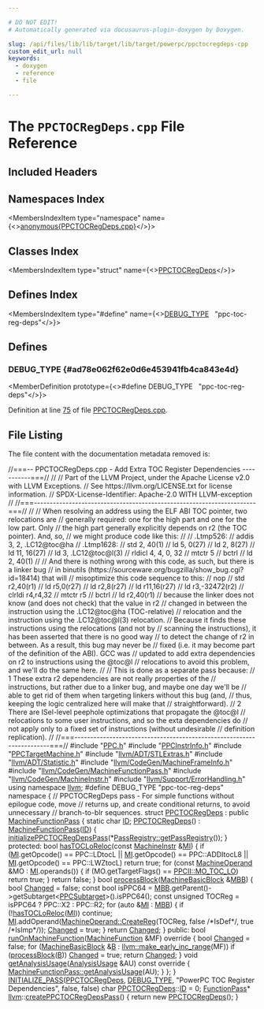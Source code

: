 ```yaml
---

# DO NOT EDIT!
# Automatically generated via docusaurus-plugin-doxygen by Doxygen.

slug: /api/files/lib/lib/target/lib/target/powerpc/ppctocregdeps-cpp
custom_edit_url: null
keywords:
  - doxygen
  - reference
  - file

---
```





# The `PPCTOCRegDeps.cpp` File Reference

<DoxygenPage pluginConfig={pluginConfig}>



## Included Headers

<IncludesList>
<IncludesListItem
  filePath="PPC.h"
  permalink="/docs/api/files/lib/lib/target/lib/target/powerpc/ppc-h"
  isLocal="true" />
<IncludesListItem
  filePath="PPCInstrInfo.h"
  permalink="/docs/api/files/lib/lib/target/lib/target/powerpc/ppcinstrinfo-h"
  isLocal="true" />
<IncludesListItem
  filePath="PPCTargetMachine.h"
  permalink="/docs/api/files/lib/lib/target/lib/target/powerpc/ppctargetmachine-h"
  isLocal="true" />
<IncludesListItem
  filePath="llvm/ADT/STLExtras.h"
  permalink="/docs/api/files/include/include/llvm/include/llvm/adt/stlextras-h"
  isLocal="true" />
<IncludesListItem
  filePath="llvm/ADT/Statistic.h"
  permalink="/docs/api/files/include/include/llvm/include/llvm/adt/statistic-h"
  isLocal="true" />
<IncludesListItem
  filePath="llvm/CodeGen/MachineFrameInfo.h"
  permalink="/docs/api/files/include/include/llvm/include/llvm/codegen/machineframeinfo-h"
  isLocal="true" />
<IncludesListItem
  filePath="llvm/CodeGen/MachineFunctionPass.h"
  permalink="/docs/api/files/include/include/llvm/include/llvm/codegen/machinefunctionpass-h"
  isLocal="true" />
<IncludesListItem
  filePath="llvm/CodeGen/MachineInstr.h"
  permalink="/docs/api/files/include/include/llvm/include/llvm/codegen/machineinstr-h"
  isLocal="true" />
<IncludesListItem
  filePath="llvm/Support/ErrorHandling.h"
  permalink="/docs/api/files/include/include/llvm/include/llvm/support/errorhandling-h"
  isLocal="true" />
</IncludesList>

## Namespaces Index

<MembersIndex>

<MembersIndexItem
  type="namespace"
  name={<><a href="/docs/api/namespaces/anonymous-ppctocregdeps-cpp-">anonymous&#123;PPCTOCRegDeps.cpp&#125;</a></>}>
</MembersIndexItem>

</MembersIndex>

## Classes Index

<MembersIndex>

<MembersIndexItem
  type="struct"
  name={<><a href="/docs/api/structs/anonymous-namespace-ppctocregdeps-cpp-/ppctocregdeps">PPCTOCRegDeps</a></>}>
</MembersIndexItem>

</MembersIndex>

## Defines Index

<MembersIndex>

<MembersIndexItem
  type="#define"
  name={<><a href="#ad78e062f62e0d6e453941fb4ca843e4d">DEBUG&#95;TYPE</a>&nbsp;&nbsp;&nbsp;&quot;ppc-toc-reg-deps&quot;</>}>
</MembersIndexItem>

</MembersIndex>


<SectionDefinition>

## Defines

### DEBUG&#95;TYPE {#ad78e062f62e0d6e453941fb4ca843e4d}

<MemberDefinition
  prototype={<>#define DEBUG&#95;TYPE&nbsp;&nbsp;&nbsp;&quot;ppc-toc-reg-deps&quot;</>}>

Definition at line <a href="#l00075">75</a> of file <a href="/docs/api/files/lib/lib/target/lib/target/powerpc/ppctocregdeps-cpp">PPCTOCRegDeps.cpp</a>.
</MemberDefinition>

</SectionDefinition>

## File Listing

The file content with the documentation metadata removed is:

<ProgramListing>

<Link id="l00001" /><CodeLine lineNumber="1"><span class="doxyHighlightComment">//===-- PPCTOCRegDeps.cpp - Add Extra TOC Register Dependencies -----------===//</span></CodeLine>
<Link id="l00002" /><CodeLine lineNumber="2"><span class="doxyHighlightComment">//</span></CodeLine>
<Link id="l00003" /><CodeLine lineNumber="3"><span class="doxyHighlightComment">// Part of the LLVM Project, under the Apache License v2.0 with LLVM Exceptions.</span></CodeLine>
<Link id="l00004" /><CodeLine lineNumber="4"><span class="doxyHighlightComment">// See https://llvm.org/LICENSE.txt for license information.</span></CodeLine>
<Link id="l00005" /><CodeLine lineNumber="5"><span class="doxyHighlightComment">// SPDX-License-Identifier: Apache-2.0 WITH LLVM-exception</span></CodeLine>
<Link id="l00006" /><CodeLine lineNumber="6"><span class="doxyHighlightComment">//</span></CodeLine>
<Link id="l00007" /><CodeLine lineNumber="7"><span class="doxyHighlightComment">//===----------------------------------------------------------------------===//</span></CodeLine>
<Link id="l00008" /><CodeLine lineNumber="8"><span class="doxyHighlightComment">//</span></CodeLine>
<Link id="l00009" /><CodeLine lineNumber="9"><span class="doxyHighlightComment">// When resolving an address using the ELF ABI TOC pointer, two relocations are</span></CodeLine>
<Link id="l00010" /><CodeLine lineNumber="10"><span class="doxyHighlightComment">// generally required: one for the high part and one for the low part. Only</span></CodeLine>
<Link id="l00011" /><CodeLine lineNumber="11"><span class="doxyHighlightComment">// the high part generally explicitly depends on r2 (the TOC pointer). And, so,</span></CodeLine>
<Link id="l00012" /><CodeLine lineNumber="12"><span class="doxyHighlightComment">// we might produce code like this:</span></CodeLine>
<Link id="l00013" /><CodeLine lineNumber="13"><span class="doxyHighlightComment">//</span></CodeLine>
<Link id="l00014" /><CodeLine lineNumber="14"><span class="doxyHighlightComment">// .Ltmp526:</span></CodeLine>
<Link id="l00015" /><CodeLine lineNumber="15"><span class="doxyHighlightComment">//         addis 3, 2, .LC12@toc@ha</span></CodeLine>
<Link id="l00016" /><CodeLine lineNumber="16"><span class="doxyHighlightComment">// .Ltmp1628:</span></CodeLine>
<Link id="l00017" /><CodeLine lineNumber="17"><span class="doxyHighlightComment">//         std 2, 40(1)</span></CodeLine>
<Link id="l00018" /><CodeLine lineNumber="18"><span class="doxyHighlightComment">//         ld 5, 0(27)</span></CodeLine>
<Link id="l00019" /><CodeLine lineNumber="19"><span class="doxyHighlightComment">//         ld 2, 8(27)</span></CodeLine>
<Link id="l00020" /><CodeLine lineNumber="20"><span class="doxyHighlightComment">//         ld 11, 16(27)</span></CodeLine>
<Link id="l00021" /><CodeLine lineNumber="21"><span class="doxyHighlightComment">//         ld 3, .LC12@toc@l(3)</span></CodeLine>
<Link id="l00022" /><CodeLine lineNumber="22"><span class="doxyHighlightComment">//         rldicl 4, 4, 0, 32</span></CodeLine>
<Link id="l00023" /><CodeLine lineNumber="23"><span class="doxyHighlightComment">//         mtctr 5</span></CodeLine>
<Link id="l00024" /><CodeLine lineNumber="24"><span class="doxyHighlightComment">//         bctrl</span></CodeLine>
<Link id="l00025" /><CodeLine lineNumber="25"><span class="doxyHighlightComment">//         ld 2, 40(1)</span></CodeLine>
<Link id="l00026" /><CodeLine lineNumber="26"><span class="doxyHighlightComment">//</span></CodeLine>
<Link id="l00027" /><CodeLine lineNumber="27"><span class="doxyHighlightComment">// And there is nothing wrong with this code, as such, but there is a linker bug</span></CodeLine>
<Link id="l00028" /><CodeLine lineNumber="28"><span class="doxyHighlightComment">// in binutils (https://sourceware.org/bugzilla/show&#95;bug.cgi?id=18414) that will</span></CodeLine>
<Link id="l00029" /><CodeLine lineNumber="29"><span class="doxyHighlightComment">// misoptimize this code sequence to this:</span></CodeLine>
<Link id="l00030" /><CodeLine lineNumber="30"><span class="doxyHighlightComment">//         nop</span></CodeLine>
<Link id="l00031" /><CodeLine lineNumber="31"><span class="doxyHighlightComment">//         std     r2,40(r1)</span></CodeLine>
<Link id="l00032" /><CodeLine lineNumber="32"><span class="doxyHighlightComment">//         ld      r5,0(r27)</span></CodeLine>
<Link id="l00033" /><CodeLine lineNumber="33"><span class="doxyHighlightComment">//         ld      r2,8(r27)</span></CodeLine>
<Link id="l00034" /><CodeLine lineNumber="34"><span class="doxyHighlightComment">//         ld      r11,16(r27)</span></CodeLine>
<Link id="l00035" /><CodeLine lineNumber="35"><span class="doxyHighlightComment">//         ld      r3,-32472(r2)</span></CodeLine>
<Link id="l00036" /><CodeLine lineNumber="36"><span class="doxyHighlightComment">//         clrldi  r4,r4,32</span></CodeLine>
<Link id="l00037" /><CodeLine lineNumber="37"><span class="doxyHighlightComment">//         mtctr   r5</span></CodeLine>
<Link id="l00038" /><CodeLine lineNumber="38"><span class="doxyHighlightComment">//         bctrl</span></CodeLine>
<Link id="l00039" /><CodeLine lineNumber="39"><span class="doxyHighlightComment">//         ld      r2,40(r1)</span></CodeLine>
<Link id="l00040" /><CodeLine lineNumber="40"><span class="doxyHighlightComment">// because the linker does not know (and does not check) that the value in r2</span></CodeLine>
<Link id="l00041" /><CodeLine lineNumber="41"><span class="doxyHighlightComment">// changed in between the instruction using the .LC12@toc@ha (TOC-relative)</span></CodeLine>
<Link id="l00042" /><CodeLine lineNumber="42"><span class="doxyHighlightComment">// relocation and the instruction using the .LC12@toc@l(3) relocation.</span></CodeLine>
<Link id="l00043" /><CodeLine lineNumber="43"><span class="doxyHighlightComment">// Because it finds these instructions using the relocations (and not by</span></CodeLine>
<Link id="l00044" /><CodeLine lineNumber="44"><span class="doxyHighlightComment">// scanning the instructions), it has been asserted that there is no good way</span></CodeLine>
<Link id="l00045" /><CodeLine lineNumber="45"><span class="doxyHighlightComment">// to detect the change of r2 in between. As a result, this bug may never be</span></CodeLine>
<Link id="l00046" /><CodeLine lineNumber="46"><span class="doxyHighlightComment">// fixed (i.e. it may become part of the definition of the ABI). GCC was</span></CodeLine>
<Link id="l00047" /><CodeLine lineNumber="47"><span class="doxyHighlightComment">// updated to add extra dependencies on r2 to instructions using the @toc@l</span></CodeLine>
<Link id="l00048" /><CodeLine lineNumber="48"><span class="doxyHighlightComment">// relocations to avoid this problem, and we&#39;ll do the same here.</span></CodeLine>
<Link id="l00049" /><CodeLine lineNumber="49"><span class="doxyHighlightComment">//</span></CodeLine>
<Link id="l00050" /><CodeLine lineNumber="50"><span class="doxyHighlightComment">// This is done as a separate pass because:</span></CodeLine>
<Link id="l00051" /><CodeLine lineNumber="51"><span class="doxyHighlightComment">//  1 These extra r2 dependencies are not really properties of the</span></CodeLine>
<Link id="l00052" /><CodeLine lineNumber="52"><span class="doxyHighlightComment">//     instructions, but rather due to a linker bug, and maybe one day we&#39;ll be</span></CodeLine>
<Link id="l00053" /><CodeLine lineNumber="53"><span class="doxyHighlightComment">//     able to get rid of them when targeting linkers without this bug (and,</span></CodeLine>
<Link id="l00054" /><CodeLine lineNumber="54"><span class="doxyHighlightComment">//     thus, keeping the logic centralized here will make that</span></CodeLine>
<Link id="l00055" /><CodeLine lineNumber="55"><span class="doxyHighlightComment">//     straightforward).</span></CodeLine>
<Link id="l00056" /><CodeLine lineNumber="56"><span class="doxyHighlightComment">//  2 There are ISel-level peephole optimizations that propagate the @toc@l</span></CodeLine>
<Link id="l00057" /><CodeLine lineNumber="57"><span class="doxyHighlightComment">//     relocations to some user instructions, and so the exta dependencies do</span></CodeLine>
<Link id="l00058" /><CodeLine lineNumber="58"><span class="doxyHighlightComment">//     not apply only to a fixed set of instructions (without undesirable</span></CodeLine>
<Link id="l00059" /><CodeLine lineNumber="59"><span class="doxyHighlightComment">//     definition replication).</span></CodeLine>
<Link id="l00060" /><CodeLine lineNumber="60"><span class="doxyHighlightComment">//</span></CodeLine>
<Link id="l00061" /><CodeLine lineNumber="61"><span class="doxyHighlightComment">//===----------------------------------------------------------------------===//</span></CodeLine>
<Link id="l00062" /><CodeLine lineNumber="62"></CodeLine>
<Link id="l00063" /><CodeLine lineNumber="63"><span class="doxyHighlightPreprocessor">#include &quot;<a href="/docs/api/files/lib/lib/target/lib/target/powerpc/ppc-h">PPC.h</a>&quot;</span></CodeLine>
<Link id="l00064" /><CodeLine lineNumber="64"><span class="doxyHighlightPreprocessor">#include &quot;<a href="/docs/api/files/lib/lib/target/lib/target/powerpc/ppcinstrinfo-h">PPCInstrInfo.h</a>&quot;</span></CodeLine>
<Link id="l00065" /><CodeLine lineNumber="65"><span class="doxyHighlightPreprocessor">#include &quot;<a href="/docs/api/files/lib/lib/target/lib/target/powerpc/ppctargetmachine-h">PPCTargetMachine.h</a>&quot;</span></CodeLine>
<Link id="l00066" /><CodeLine lineNumber="66"><span class="doxyHighlightPreprocessor">#include &quot;<a href="/docs/api/files/include/include/llvm/include/llvm/adt/stlextras-h">llvm/ADT/STLExtras.h</a>&quot;</span></CodeLine>
<Link id="l00067" /><CodeLine lineNumber="67"><span class="doxyHighlightPreprocessor">#include &quot;<a href="/docs/api/files/include/include/llvm/include/llvm/adt/statistic-h">llvm/ADT/Statistic.h</a>&quot;</span></CodeLine>
<Link id="l00068" /><CodeLine lineNumber="68"><span class="doxyHighlightPreprocessor">#include &quot;<a href="/docs/api/files/include/include/llvm/include/llvm/codegen/machineframeinfo-h">llvm/CodeGen/MachineFrameInfo.h</a>&quot;</span></CodeLine>
<Link id="l00069" /><CodeLine lineNumber="69"><span class="doxyHighlightPreprocessor">#include &quot;<a href="/docs/api/files/include/include/llvm/include/llvm/codegen/machinefunctionpass-h">llvm/CodeGen/MachineFunctionPass.h</a>&quot;</span></CodeLine>
<Link id="l00070" /><CodeLine lineNumber="70"><span class="doxyHighlightPreprocessor">#include &quot;<a href="/docs/api/files/include/include/llvm/include/llvm/codegen/machineinstr-h">llvm/CodeGen/MachineInstr.h</a>&quot;</span></CodeLine>
<Link id="l00071" /><CodeLine lineNumber="71"><span class="doxyHighlightPreprocessor">#include &quot;<a href="/docs/api/files/include/include/llvm/include/llvm/support/errorhandling-h">llvm/Support/ErrorHandling.h</a>&quot;</span></CodeLine>
<Link id="l00072" /><CodeLine lineNumber="72"></CodeLine>
<Link id="l00073" /><CodeLine lineNumber="73"><span class="doxyHighlightKeyword">using namespace </span><span class="doxyHighlight"><a href="/docs/api/namespaces/llvm">llvm</a>;</span></CodeLine>
<Link id="l00074" /><CodeLine lineNumber="74"></CodeLine>
<Link id="l00075" /><CodeLine lineNumber="75" lineLink="#ad78e062f62e0d6e453941fb4ca843e4d"><span class="doxyHighlightPreprocessor">#define DEBUG&#95;TYPE &quot;ppc-toc-reg-deps&quot;</span></CodeLine>
<Link id="l00076" /><CodeLine lineNumber="76"></CodeLine>
<Link id="l00077" /><CodeLine lineNumber="77" lineLink="/docs/api/namespaces/anonymous-ppctocregdeps-cpp-"><span class="doxyHighlightKeyword">namespace </span><span class="doxyHighlight">&#123;</span></CodeLine>
<Link id="l00078" /><CodeLine lineNumber="78"><span class="doxyHighlight">  </span><span class="doxyHighlightComment">// PPCTOCRegDeps pass - For simple functions without epilogue code, move</span></CodeLine>
<Link id="l00079" /><CodeLine lineNumber="79"><span class="doxyHighlight">  </span><span class="doxyHighlightComment">// returns up, and create conditional returns, to avoid unnecessary</span></CodeLine>
<Link id="l00080" /><CodeLine lineNumber="80"><span class="doxyHighlight">  </span><span class="doxyHighlightComment">// branch-to-blr sequences.</span></CodeLine>
<Link id="l00081" /><CodeLine lineNumber="81" lineLink="/docs/api/structs/anonymous-namespace-ppctocregdeps-cpp-/ppctocregdeps"><span class="doxyHighlight">  </span><span class="doxyHighlightKeyword">struct </span><span class="doxyHighlight"><a href="/docs/api/structs/anonymous-namespace-ppctocregdeps-cpp-/ppctocregdeps/#a4683cb4071581d1c2c6b190f22898118">PPCTOCRegDeps</a> : </span><span class="doxyHighlightKeyword">public</span><span class="doxyHighlight"> <a href="/docs/api/classes/llvm/machinefunctionpass/#a29c81d2386f4a727c6d33413807530c8">MachineFunctionPass</a> &#123;</span></CodeLine>
<Link id="l00082" /><CodeLine lineNumber="82" lineLink="/docs/api/structs/anonymous-namespace-ppctocregdeps-cpp-/ppctocregdeps/#a8c8f44661e4efcf08dd18a11843db5cf"><span class="doxyHighlight">    </span><span class="doxyHighlightKeyword">static</span><span class="doxyHighlight"> </span><span class="doxyHighlightKeywordType">char</span><span class="doxyHighlight"> <a href="/docs/api/structs/anonymous-namespace-ppctocregdeps-cpp-/ppctocregdeps/#a8c8f44661e4efcf08dd18a11843db5cf">ID</a>;</span></CodeLine>
<Link id="l00083" /><CodeLine lineNumber="83" lineLink="/docs/api/structs/anonymous-namespace-ppctocregdeps-cpp-/ppctocregdeps/#a4683cb4071581d1c2c6b190f22898118"><span class="doxyHighlight">    <a href="/docs/api/structs/anonymous-namespace-ppctocregdeps-cpp-/ppctocregdeps/#a4683cb4071581d1c2c6b190f22898118">PPCTOCRegDeps</a>() : <a href="/docs/api/classes/llvm/machinefunctionpass/#a29c81d2386f4a727c6d33413807530c8">MachineFunctionPass</a>(<a href="/docs/api/structs/anonymous-namespace-ppctocregdeps-cpp-/ppctocregdeps/#a8c8f44661e4efcf08dd18a11843db5cf">ID</a>) &#123;</span></CodeLine>
<Link id="l00084" /><CodeLine lineNumber="84"><span class="doxyHighlight">      <a href="/docs/api/namespaces/llvm/#a59356227f67acf597fe4928f4e3fff39">initializePPCTOCRegDepsPass</a>(&#42;<a href="/docs/api/classes/llvm/passregistry/#a05a729900b76c89e808c6c3094921b2f">PassRegistry::getPassRegistry</a>());</span></CodeLine>
<Link id="l00085" /><CodeLine lineNumber="85"><span class="doxyHighlight">    &#125;</span></CodeLine>
<Link id="l00086" /><CodeLine lineNumber="86"></CodeLine>
<Link id="l00087" /><CodeLine lineNumber="87"><span class="doxyHighlightKeyword">protected</span><span class="doxyHighlight">:</span></CodeLine>
<Link id="l00088" /><CodeLine lineNumber="88" lineLink="/docs/api/structs/anonymous-namespace-ppctocregdeps-cpp-/ppctocregdeps/#a4bc711856e369343b45c9b3d3a214be4"><span class="doxyHighlight">    </span><span class="doxyHighlightKeywordType">bool</span><span class="doxyHighlight"> <a href="/docs/api/structs/anonymous-namespace-ppctocregdeps-cpp-/ppctocregdeps/#a4bc711856e369343b45c9b3d3a214be4">hasTOCLoReloc</a>(</span><span class="doxyHighlightKeyword">const</span><span class="doxyHighlight"> <a href="/docs/api/classes/llvm/machineinstr">MachineInstr</a> &amp;<a href="/docs/api/files/lib/lib/codegen/lib/codegen/globalisel/irtranslator-cpp/#abe44dfdea65b4f7e11e0a608ab708b76">MI</a>) &#123;</span></CodeLine>
<Link id="l00089" /><CodeLine lineNumber="89"><span class="doxyHighlight">      </span><span class="doxyHighlightKeywordFlow">if</span><span class="doxyHighlight"> (<a href="/docs/api/files/lib/lib/codegen/lib/codegen/globalisel/irtranslator-cpp/#abe44dfdea65b4f7e11e0a608ab708b76">MI</a>.getOpcode() == PPC::LDtocL || <a href="/docs/api/files/lib/lib/codegen/lib/codegen/globalisel/irtranslator-cpp/#abe44dfdea65b4f7e11e0a608ab708b76">MI</a>.getOpcode() == PPC::ADDItocL8 ||</span></CodeLine>
<Link id="l00090" /><CodeLine lineNumber="90"><span class="doxyHighlight">          <a href="/docs/api/files/lib/lib/codegen/lib/codegen/globalisel/irtranslator-cpp/#abe44dfdea65b4f7e11e0a608ab708b76">MI</a>.getOpcode() == PPC::LWZtocL)</span></CodeLine>
<Link id="l00091" /><CodeLine lineNumber="91"><span class="doxyHighlight">        </span><span class="doxyHighlightKeywordFlow">return</span><span class="doxyHighlight"> </span><span class="doxyHighlightKeyword">true</span><span class="doxyHighlight">;</span></CodeLine>
<Link id="l00092" /><CodeLine lineNumber="92"></CodeLine>
<Link id="l00093" /><CodeLine lineNumber="93"><span class="doxyHighlight">      </span><span class="doxyHighlightKeywordFlow">for</span><span class="doxyHighlight"> (</span><span class="doxyHighlightKeyword">const</span><span class="doxyHighlight"> <a href="/docs/api/classes/llvm/machineoperand">MachineOperand</a> &amp;MO : <a href="/docs/api/files/lib/lib/codegen/lib/codegen/globalisel/irtranslator-cpp/#abe44dfdea65b4f7e11e0a608ab708b76">MI</a>.operands()) &#123;</span></CodeLine>
<Link id="l00094" /><CodeLine lineNumber="94"><span class="doxyHighlight">        </span><span class="doxyHighlightKeywordFlow">if</span><span class="doxyHighlight"> (MO.getTargetFlags() == <a href="/docs/api/namespaces/llvm/ppcii/#ae73836094d8b0399ba10a6e540a363ffad512bc138c5c6766b7ee4f66e43d47b4">PPCII::MO&#95;TOC&#95;LO</a>)</span></CodeLine>
<Link id="l00095" /><CodeLine lineNumber="95"><span class="doxyHighlight">          </span><span class="doxyHighlightKeywordFlow">return</span><span class="doxyHighlight"> </span><span class="doxyHighlightKeyword">true</span><span class="doxyHighlight">;</span></CodeLine>
<Link id="l00096" /><CodeLine lineNumber="96"><span class="doxyHighlight">      &#125;</span></CodeLine>
<Link id="l00097" /><CodeLine lineNumber="97"></CodeLine>
<Link id="l00098" /><CodeLine lineNumber="98"><span class="doxyHighlight">      </span><span class="doxyHighlightKeywordFlow">return</span><span class="doxyHighlight"> </span><span class="doxyHighlightKeyword">false</span><span class="doxyHighlight">;</span></CodeLine>
<Link id="l00099" /><CodeLine lineNumber="99"><span class="doxyHighlight">    &#125;</span></CodeLine>
<Link id="l00100" /><CodeLine lineNumber="100"></CodeLine>
<Link id="l00101" /><CodeLine lineNumber="101" lineLink="/docs/api/structs/anonymous-namespace-ppctocregdeps-cpp-/ppctocregdeps/#a176ecfb7ebeac654d5064720a6620307"><span class="doxyHighlight">    </span><span class="doxyHighlightKeywordType">bool</span><span class="doxyHighlight"> <a href="/docs/api/structs/anonymous-namespace-ppctocregdeps-cpp-/ppctocregdeps/#a176ecfb7ebeac654d5064720a6620307">processBlock</a>(<a href="/docs/api/classes/llvm/machinebasicblock">MachineBasicBlock</a> &amp;<a href="/docs/api/files/lib/lib/target/lib/target/arm/armslshardening-cpp/#a5958512eae2979bd2eb383977996a600">MBB</a>) &#123;</span></CodeLine>
<Link id="l00102" /><CodeLine lineNumber="102"><span class="doxyHighlight">      </span><span class="doxyHighlightKeywordType">bool</span><span class="doxyHighlight"> <a href="/docs/api/groups/arcopt/#gaa57b1a4e6a1c79233913139635169cf1">Changed</a> = </span><span class="doxyHighlightKeyword">false</span><span class="doxyHighlight">;</span></CodeLine>
<Link id="l00103" /><CodeLine lineNumber="103"></CodeLine>
<Link id="l00104" /><CodeLine lineNumber="104"><span class="doxyHighlight">      </span><span class="doxyHighlightKeyword">const</span><span class="doxyHighlight"> </span><span class="doxyHighlightKeywordType">bool</span><span class="doxyHighlight"> isPPC64 =</span></CodeLine>
<Link id="l00105" /><CodeLine lineNumber="105"><span class="doxyHighlight">          <a href="/docs/api/files/lib/lib/target/lib/target/arm/armslshardening-cpp/#a5958512eae2979bd2eb383977996a600">MBB</a>.getParent()-&gt;getSubtarget&lt;<a href="/docs/api/classes/llvm/ppcsubtarget">PPCSubtarget</a>&gt;().isPPC64();</span></CodeLine>
<Link id="l00106" /><CodeLine lineNumber="106"><span class="doxyHighlight">      </span><span class="doxyHighlightKeyword">const</span><span class="doxyHighlight"> </span><span class="doxyHighlightKeywordType">unsigned</span><span class="doxyHighlight"> TOCReg = isPPC64 ? PPC::X2 : PPC::R2;</span></CodeLine>
<Link id="l00107" /><CodeLine lineNumber="107"></CodeLine>
<Link id="l00108" /><CodeLine lineNumber="108"><span class="doxyHighlight">      </span><span class="doxyHighlightKeywordFlow">for</span><span class="doxyHighlight"> (</span><span class="doxyHighlightKeyword">auto</span><span class="doxyHighlight"> &amp;<a href="/docs/api/files/lib/lib/codegen/lib/codegen/globalisel/irtranslator-cpp/#abe44dfdea65b4f7e11e0a608ab708b76">MI</a> : <a href="/docs/api/files/lib/lib/target/lib/target/arm/armslshardening-cpp/#a5958512eae2979bd2eb383977996a600">MBB</a>) &#123;</span></CodeLine>
<Link id="l00109" /><CodeLine lineNumber="109"><span class="doxyHighlight">        </span><span class="doxyHighlightKeywordFlow">if</span><span class="doxyHighlight"> (!<a href="/docs/api/structs/anonymous-namespace-ppctocregdeps-cpp-/ppctocregdeps/#a4bc711856e369343b45c9b3d3a214be4">hasTOCLoReloc</a>(<a href="/docs/api/files/lib/lib/codegen/lib/codegen/globalisel/irtranslator-cpp/#abe44dfdea65b4f7e11e0a608ab708b76">MI</a>))</span></CodeLine>
<Link id="l00110" /><CodeLine lineNumber="110"><span class="doxyHighlight">          </span><span class="doxyHighlightKeywordFlow">continue</span><span class="doxyHighlight">;</span></CodeLine>
<Link id="l00111" /><CodeLine lineNumber="111"></CodeLine>
<Link id="l00112" /><CodeLine lineNumber="112"><span class="doxyHighlight">        <a href="/docs/api/files/lib/lib/codegen/lib/codegen/globalisel/irtranslator-cpp/#abe44dfdea65b4f7e11e0a608ab708b76">MI</a>.addOperand(<a href="/docs/api/classes/llvm/machineoperand/#af2c351dad09a71aa08e1d85c67ae6e53">MachineOperand::CreateReg</a>(TOCReg,</span></CodeLine>
<Link id="l00113" /><CodeLine lineNumber="113"><span class="doxyHighlight">                                                </span><span class="doxyHighlightKeyword">false</span><span class="doxyHighlight">  </span><span class="doxyHighlightComment">/&#42;IsDef&#42;/</span><span class="doxyHighlight">,</span></CodeLine>
<Link id="l00114" /><CodeLine lineNumber="114"><span class="doxyHighlight">                                                </span><span class="doxyHighlightKeyword">true</span><span class="doxyHighlight">  </span><span class="doxyHighlightComment">/&#42;IsImp&#42;/</span><span class="doxyHighlight">));</span></CodeLine>
<Link id="l00115" /><CodeLine lineNumber="115"><span class="doxyHighlight">        <a href="/docs/api/groups/arcopt/#gaa57b1a4e6a1c79233913139635169cf1">Changed</a> = </span><span class="doxyHighlightKeyword">true</span><span class="doxyHighlight">;</span></CodeLine>
<Link id="l00116" /><CodeLine lineNumber="116"><span class="doxyHighlight">      &#125;</span></CodeLine>
<Link id="l00117" /><CodeLine lineNumber="117"></CodeLine>
<Link id="l00118" /><CodeLine lineNumber="118"><span class="doxyHighlight">      </span><span class="doxyHighlightKeywordFlow">return</span><span class="doxyHighlight"> <a href="/docs/api/groups/arcopt/#gaa57b1a4e6a1c79233913139635169cf1">Changed</a>;</span></CodeLine>
<Link id="l00119" /><CodeLine lineNumber="119"><span class="doxyHighlight">    &#125;</span></CodeLine>
<Link id="l00120" /><CodeLine lineNumber="120"></CodeLine>
<Link id="l00121" /><CodeLine lineNumber="121"><span class="doxyHighlightKeyword">public</span><span class="doxyHighlight">:</span></CodeLine>
<Link id="l00122" /><CodeLine lineNumber="122" lineLink="/docs/api/structs/anonymous-namespace-ppctocregdeps-cpp-/ppctocregdeps/#a6605504c979d73cb428e9940e28bcc9f"><span class="doxyHighlight">    </span><span class="doxyHighlightKeywordType">bool</span><span class="doxyHighlight"> <a href="/docs/api/structs/anonymous-namespace-ppctocregdeps-cpp-/ppctocregdeps/#a6605504c979d73cb428e9940e28bcc9f">runOnMachineFunction</a>(<a href="/docs/api/classes/llvm/machinefunction">MachineFunction</a> &amp;MF)</span><span class="doxyHighlightKeyword"> override </span><span class="doxyHighlight">&#123;</span></CodeLine>
<Link id="l00123" /><CodeLine lineNumber="123"><span class="doxyHighlight">      </span><span class="doxyHighlightKeywordType">bool</span><span class="doxyHighlight"> <a href="/docs/api/groups/arcopt/#gaa57b1a4e6a1c79233913139635169cf1">Changed</a> = </span><span class="doxyHighlightKeyword">false</span><span class="doxyHighlight">;</span></CodeLine>
<Link id="l00124" /><CodeLine lineNumber="124"></CodeLine>
<Link id="l00125" /><CodeLine lineNumber="125"><span class="doxyHighlight">      </span><span class="doxyHighlightKeywordFlow">for</span><span class="doxyHighlight"> (<a href="/docs/api/classes/llvm/machinebasicblock">MachineBasicBlock</a> &amp;<a href="/docs/api/files/lib/lib/ir/builtingcs-cpp/#ae76959fe811ba090de4cba69ac00f1da">B</a> : <a href="/docs/api/namespaces/llvm/#a3d2cdc4a0db233678e7141c9d6ea3419">llvm::make&#95;early&#95;inc&#95;range</a>(MF))</span></CodeLine>
<Link id="l00126" /><CodeLine lineNumber="126"><span class="doxyHighlight">        </span><span class="doxyHighlightKeywordFlow">if</span><span class="doxyHighlight"> (<a href="/docs/api/structs/anonymous-namespace-ppctocregdeps-cpp-/ppctocregdeps/#a176ecfb7ebeac654d5064720a6620307">processBlock</a>(<a href="/docs/api/files/lib/lib/ir/builtingcs-cpp/#ae76959fe811ba090de4cba69ac00f1da">B</a>))</span></CodeLine>
<Link id="l00127" /><CodeLine lineNumber="127"><span class="doxyHighlight">          <a href="/docs/api/groups/arcopt/#gaa57b1a4e6a1c79233913139635169cf1">Changed</a> = </span><span class="doxyHighlightKeyword">true</span><span class="doxyHighlight">;</span></CodeLine>
<Link id="l00128" /><CodeLine lineNumber="128"></CodeLine>
<Link id="l00129" /><CodeLine lineNumber="129"><span class="doxyHighlight">      </span><span class="doxyHighlightKeywordFlow">return</span><span class="doxyHighlight"> <a href="/docs/api/groups/arcopt/#gaa57b1a4e6a1c79233913139635169cf1">Changed</a>;</span></CodeLine>
<Link id="l00130" /><CodeLine lineNumber="130"><span class="doxyHighlight">    &#125;</span></CodeLine>
<Link id="l00131" /><CodeLine lineNumber="131"></CodeLine>
<Link id="l00132" /><CodeLine lineNumber="132" lineLink="/docs/api/structs/anonymous-namespace-ppctocregdeps-cpp-/ppctocregdeps/#adfac06f0684e020f718bfeb3e6615f9c"><span class="doxyHighlight">    </span><span class="doxyHighlightKeywordType">void</span><span class="doxyHighlight"> <a href="/docs/api/structs/anonymous-namespace-ppctocregdeps-cpp-/ppctocregdeps/#adfac06f0684e020f718bfeb3e6615f9c">getAnalysisUsage</a>(<a href="/docs/api/classes/llvm/analysisusage">AnalysisUsage</a> &amp;AU)</span><span class="doxyHighlightKeyword"> const override </span><span class="doxyHighlight">&#123;</span></CodeLine>
<Link id="l00133" /><CodeLine lineNumber="133"><span class="doxyHighlight">      <a href="/docs/api/classes/llvm/machinefunctionpass/#a864fd57b4304ef933b3281d0ef85a88e">MachineFunctionPass::getAnalysisUsage</a>(AU);</span></CodeLine>
<Link id="l00134" /><CodeLine lineNumber="134"><span class="doxyHighlight">    &#125;</span></CodeLine>
<Link id="l00135" /><CodeLine lineNumber="135"><span class="doxyHighlight">  &#125;;</span></CodeLine>
<Link id="l00136" /><CodeLine lineNumber="136"><span class="doxyHighlight">&#125;</span></CodeLine>
<Link id="l00137" /><CodeLine lineNumber="137"></CodeLine>
<Link id="l00138" /><CodeLine lineNumber="138"><span class="doxyHighlight"><a href="/docs/api/files/include/include/llvm/passsupport-h/#af807c9595d50b45c0008924c4679c85c">INITIALIZE&#95;PASS</a>(<a href="/docs/api/structs/anonymous-namespace-ppctocregdeps-cpp-/ppctocregdeps/#a4683cb4071581d1c2c6b190f22898118">PPCTOCRegDeps</a>, <a href="/docs/api/files/include/include/llvm/include/llvm/adt/genericcycleimpl-h/#ad78e062f62e0d6e453941fb4ca843e4d">DEBUG&#95;TYPE</a>,</span></CodeLine>
<Link id="l00139" /><CodeLine lineNumber="139"><span class="doxyHighlight">                </span><span class="doxyHighlightStringLiteral">&quot;PowerPC TOC Register Dependencies&quot;</span><span class="doxyHighlight">, </span><span class="doxyHighlightKeyword">false</span><span class="doxyHighlight">, </span><span class="doxyHighlightKeyword">false</span><span class="doxyHighlight">)</span></CodeLine>
<Link id="l00140" /><CodeLine lineNumber="140"></CodeLine>
<Link id="l00141" /><CodeLine lineNumber="141"><span class="doxyHighlight">char <a href="/docs/api/structs/anonymous-namespace-ppctocregdeps-cpp-/ppctocregdeps/#a4683cb4071581d1c2c6b190f22898118">PPCTOCRegDeps</a>::<a href="/docs/api/namespaces/llvm/callingconv/#abdf8cf606905c10634e831390981b0ed">ID</a> = 0;</span></CodeLine>
<Link id="l00142" /><CodeLine lineNumber="142"><span class="doxyHighlight"><a href="/docs/api/classes/llvm/functionpass">FunctionPass</a>&#42;</span></CodeLine>
<Link id="l00143" /><CodeLine lineNumber="143"><span class="doxyHighlight"><a href="/docs/api/namespaces/llvm">llvm</a>::<a href="/docs/api/namespaces/llvm/#aaca9a01baccbd6d12f256e6e2884051e">createPPCTOCRegDepsPass</a>() &#123; </span><span class="doxyHighlightKeywordFlow">return</span><span class="doxyHighlight"> </span><span class="doxyHighlightKeyword">new</span><span class="doxyHighlight"> <a href="/docs/api/structs/anonymous-namespace-ppctocregdeps-cpp-/ppctocregdeps/#a4683cb4071581d1c2c6b190f22898118">PPCTOCRegDeps</a>(); &#125;</span></CodeLine>
<Link id="l00144" /><CodeLine lineNumber="144"></CodeLine>

</ProgramListing>


</DoxygenPage>
